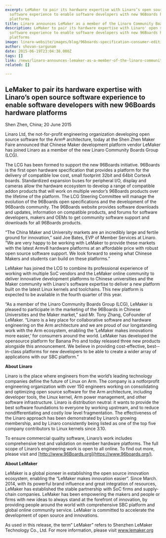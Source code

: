 ```yaml
---
excerpt: LeMaker to pair its hardware expertise with Linaro’s open source
  software experience to enable software developers with new 96Boards hardware
  platforms
title: Linaro announces LeMaker as a member of the Linaro Community Boards Group
description: LeMaker to pair its hardware expertise with Linaro' open source
  software experience to enable software developers with new 96Boards hardware
  platforms
image: linaro-website/images/blog/96boards-specification-consumer-edition-v2
author: shovan-sargunam
date: 2015-06-19T23:04:38.000Z
tags: []
link: /news/linaro-announces-lemaker-as-a-member-of-the-linaro-community-boards-group/
related: []

---
```


## LeMaker to pair its hardware expertise with Linaro’s open source software experience to enable software developers with new 96Boards hardware platforms

Shen Zhen, China; 20 June 2015

Linaro Ltd, the not­-for-­profit engineering organization developing open source software for the Arm® architecture, today at the Shen Zhen Maker Faire announced that Chinese Maker development platform vendor LeMaker has joined Linaro as a member of the new Linaro Community Boards Group (LCG).

The LCG has been formed to support the new 96Boards initiative. 96Boards is the first open hardware specification that provides a platform for the delivery of compatible low ­cost, small footprint 32­bit and 64­bit Cortex­A boards. Standardized expansion buses for peripheral I/O, display and cameras allow the hardware ecosystem to develop a range of compatible add­on products that will work on multiple vendor’s 96Boards products over the lifetime of the platform. The LCG Steering Committee will manage the evolution of the 96Boards open specifications and the development of the 96Boards community. The 96Boards website provides software downloads and updates, information on compatible products, and forums for software developers, makers and OEMs to get community software support and downloads for all 96Boards products.

“The China Maker and University markets are an incredibly large and fertile ground for innovation,” said Joe Bates, EVP of Member Services at Linaro. “We are very happy to be working with LeMaker to provide these markets with the latest Armv8 hardware platforms at an affordable price with robust open source software support. We look forward to seeing what Chinese Makers and students can build on these platforms.”

LeMaker has joined the LCG to combine its professional experience of working with multiple SoC vendors and the LeMaker online community to deliver innovative development platforms to Chinese universities and the Maker community with Linaro's software expertise to deliver a new platform built on the latest Linux kernels and toolchains. This new platform is expected to be available in the fourth quarter of this year.

“As a member of the Linaro Community Boards Group (LCG), LeMaker is pleased to participate in the marketing of the 96Boards in Chinese Universities and the Maker market,” said Mr. Tony Zhang, Co­Founder of LeMaker. “Linaro is a key place for collaborative software and hardware engineering on the Arm architecture and we are proud of our long­standing work with the Arm ecosystem, enabling the ‘LeMaker makes innovations more easier,’ for consumers around the world. LeMaker has developed the open­source platform for Banana Pro and today released three new products alongside this announcement. We believe in providing cost-­effective, best-­in-­class platforms for new developers to be able to create a wider array of applications with our SBC platform.”

**About Linaro**

Linaro is the place where engineers from the world’s leading technology companies define the future of Linux on Arm. The company is a not­for­profit engineering organization with over 150 engineers working on consolidating and optimizing open source software for the Arm architecture, including developer tools, the Linux kernel, Arm power management, and other software infrastructure. Linaro is distribution neutral: it wants to provide the best software foundations to everyone by working upstream, and to reduce non­differentiating and costly low level fragmentation. The effectiveness of the Linaro approach has been demonstrated by Linaro’s growing membership, and by Linaro consistently being listed as one of the top five company contributors to Linux kernels since 3.10.

To ensure commercial quality software, Linaro’s work includes comprehensive test and validation on member hardware platforms. The full scope of Linaro’s engineering work is open to all online. To find out more, please visit []() and [http://www.96Boards.org](https://www.96boards.org/).

**About LeMaker**

LeMaker is a global pioneer in establishing the open source innovation ecosystem, enabling the “LeMaker makes innovation easier”. Since March. 2014, with its powerful brand influence and great integration of resources, LeMaker has established the stable partnership with SoC firms and supply­chain companies. LeMaker has been empowering the makers and people or firms with new ideas to always stand at the forefront of innovation, by providing people around the world with comprehensive SBC platform and global on­line community service. LeMaker is committed to accelerate the development of open source and innovations.

As used in this release, the term” LeMaker” refers to Shenzhen LeMaker Technology Co., Ltd. For more information, please visit www.lemaker.org
